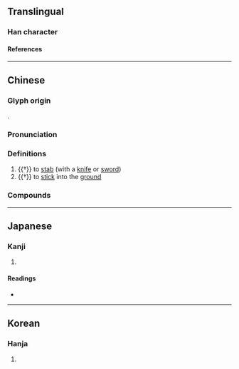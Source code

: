 {{character info}}
==Translingual==

===Han character===
{{Han char|rn=18|rad=刀|as=08|sn=10|four=52000|canj=JNLN|ids=⿰事刂}}

====References====
{{Han ref|kx=0141.100|dkj=02041|dj=0320.160|hdz=10343.160|uh=525A}}

----

==Chinese==
{{zh-forms|alt=事,倳,𨧫}}

===Glyph origin===
{{Han etym}}
{{Han compound|事|刀|ls=psc|c1=p|c2=s|t2=knife; sword}}.

===Pronunciation===
{{zh-pron
|m=zì
|c=zi3,zi6
|md=cé̤ṳ
|mc=y
|oc=y
|cat=v
|ma=y
}}

===Definitions===
{{zh-hanzi}}

# {{†}} to [[stab]] (with a [[knife]] or [[sword]])
# {{†}} to [[stick]] into the [[ground]]

===Compounds===
{{zh-der|剚刃敵人}}

----

==Japanese==

===Kanji===
{{ja-kanji|grade=|rs=刀08}}

# {{rfdef|ja|sort=刀08}}

====Readings====
* {{ja-readings|on=[[し]] (shi)|kun=[[さす]] (sasu), [[さしこむ]] (sashikomu), [[おく]] (oku)}}

----

==Korean==

===Hanja===
{{ko-hanja|hangeul=사|rv=sa|mr=sa}}

# {{rfdef|ko|sort=刀08}}